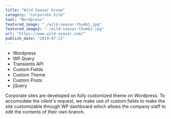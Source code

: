 ```yaml
---
title: "Wild Seasar Group"
category: "Corporate Site"
tool: "Wordpress"
featured_image: "./wild-seasar-thumb1.jpg"
featured_image2: "./wild-seasar-thumb2.jpg"
url: "https://www.wild-seasar.com/"
publish_date: "2019-07-21"
---
```


* Wordpress
* WP Query 
* Transients API
* Custom Fields
* Custom Theme
* Custom Posts
* jQuery

Corporate sites are developed on fully customized theme on Wordpress.
To accomodate the client's request, we make use of custom fields to make the site customizable through WP dashboard which
allows the company staff to edit the contents of their own branch. 
